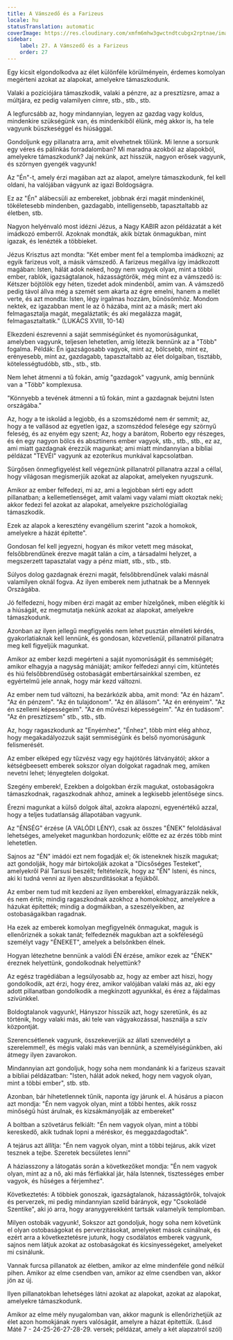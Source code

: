 ```yaml
---
title: A Vámszedő és a Farizeus
locale: hu
statusTranslation: automatic
coverImage: https://res.cloudinary.com/xmfm6mhw3gwctndtcubgx2rptnae/image/upload/v1740468922/small_cover_tratado_de_psicologia_revolucionaria_a4c0dca4e0.webp
sidebar:
    label: 27. A Vámszedő és a Farizeus
    order: 27
---
```

Egy kicsit elgondolkodva az élet különféle körülményein, érdemes komolyan megérteni azokat az alapokat, amelyekre támaszkodunk.

Valaki a pozíciójára támaszkodik, valaki a pénzre, az a presztízsre, amaz a múltjára, ez pedig valamilyen címre, stb., stb., stb.

A legfurcsább az, hogy mindannyian, legyen az gazdag vagy koldus, mindenkire szükségünk van, és mindenkiből élünk, még akkor is, ha tele vagyunk büszkeséggel és hiúsággal.

Gondoljunk egy pillanatra arra, amit elvehetnek tőlünk. Mi lenne a sorsunk egy véres és pálinkás forradalomban? Mi maradna azokból az alapokból, amelyekre támaszkodunk? Jaj nekünk, azt hisszük, nagyon erősek vagyunk, és szörnyen gyengék vagyunk!

Az "Én"-t, amely érzi magában azt az alapot, amelyre támaszkodunk, fel kell oldani, ha valójában vágyunk az igazi Boldogságra.

Ez az "Én" alábecsüli az embereket, jobbnak érzi magát mindenkinél, tökéletesebb mindenben, gazdagabb, intelligensebb, tapasztaltabb az életben, stb.

Nagyon helyénvaló most idézni Jézus, a Nagy KABIR azon példázatát a két imádkozó emberről. Azoknak mondták, akik bíztak önmagukban, mint igazak, és lenézték a többieket.

Jézus Krisztus azt mondta: "Két ember ment fel a templomba imádkozni; az egyik farizeus volt, a másik vámszedő. A farizeus megállva így imádkozott magában: Isten, hálát adok neked, hogy nem vagyok olyan, mint a többi ember, rablók, igazságtalanok, házasságtörők, még mint ez a vámszedő is: Kétszer böjtölök egy héten, tizedet adok mindenből, amim van. A vámszedő pedig távol állva még a szemét sem akarta az égre emelni, hanem a mellét verte, és azt mondta: Isten, légy irgalmas hozzám, bűnösömhöz. Mondom nektek, ez igazabban ment le az ő házába, mint az a másik; mert aki felmagasztalja magát, megaláztatik; és aki megalázza magát, felmagasztaltatik." (LUKÁCS XVIII, 10-14)

Elkezdeni észrevenni a saját semmiségünket és nyomorúságunkat, amelyben vagyunk, teljesen lehetetlen, amíg létezik bennünk az a "Több" fogalma. Példák: Én igazságosabb vagyok, mint az, bölcsebb, mint ez, erényesebb, mint az, gazdagabb, tapasztaltabb az élet dolgaiban, tisztább, kötelességtudóbb, stb., stb., stb.

Nem lehet átmenni a tű fokán, amíg "gazdagok" vagyunk, amíg bennünk van a "Több" komplexusa.

"Könnyebb a tevének átmenni a tű fokán, mint a gazdagnak bejutni Isten országába."

Az, hogy a te iskolád a legjobb, és a szomszédomé nem ér semmit; az, hogy a te vallásod az egyetlen igaz, a szomszédod felesége egy szörnyű feleség, és az enyém egy szent; Az, hogy a barátom, Roberto egy részeges, és én egy nagyon bölcs és absztinens ember vagyok, stb., stb., stb., ez az, ami miatt gazdagnak érezzük magunkat; ami miatt mindannyian a bibliai példázat "TEVÉI" vagyunk az ezoterikus munkával kapcsolatban.

Sürgősen önmegfigyelést kell végeznünk pillanatról pillanatra azzal a céllal, hogy világosan megismerjük azokat az alapokat, amelyeken nyugszunk.

Amikor az ember felfedezi, mi az, ami a legjobban sérti egy adott pillanatban; a kellemetlenséget, amit valami vagy valami miatt okoztak neki; akkor fedezi fel azokat az alapokat, amelyekre pszichológiailag támaszkodik.

Ezek az alapok a keresztény evangélium szerint "azok a homokok, amelyekre a házát építette".

Gondosan fel kell jegyezni, hogyan és mikor vetett meg másokat, felsőbbrendűnek érezve magát talán a cím, a társadalmi helyzet, a megszerzett tapasztalat vagy a pénz miatt, stb., stb., stb.

Súlyos dolog gazdagnak érezni magát, felsőbbrendűnek valaki másnál valamilyen oknál fogva. Az ilyen emberek nem juthatnak be a Mennyek Országába.

Jó felfedezni, hogy miben érzi magát az ember hízelgőnek, miben elégítik ki a hiúságát, ez megmutatja nekünk azokat az alapokat, amelyekre támaszkodunk.

Azonban az ilyen jellegű megfigyelés nem lehet pusztán elméleti kérdés, gyakorlatiaknak kell lennünk, és gondosan, közvetlenül, pillanatról pillanatra meg kell figyeljük magunkat.

Amikor az ember kezdi megérteni a saját nyomorúságát és semmiségét; amikor elhagyja a nagyság mániáját; amikor felfedezi annyi cím, kitüntetés és hiú felsőbbrendűség ostobaságát embertársainkkal szemben, ez egyértelmű jele annak, hogy már kezd változni.

Az ember nem tud változni, ha bezárkózik abba, amit mond: "Az én házam". "Az én pénzem". "Az én tulajdonom". "Az én állásom". "Az én erényeim". "Az én szellemi képességeim". "Az én művészi képességeim". "Az én tudásom". "Az én presztízsem" stb., stb., stb.

Az, hogy ragaszkodunk az "Enyémhez", "Énhez", több mint elég ahhoz, hogy megakadályozzuk saját semmiségünk és belső nyomorúságunk felismerését.

Az ember elképed egy tűzvész vagy egy hajótörés látványától; akkor a kétségbeesett emberek sokszor olyan dolgokat ragadnak meg, amiken nevetni lehet; lényegtelen dolgokat.

Szegény emberek!, Ezekben a dolgokban érzik magukat, ostobaságokra támaszkodnak, ragaszkodnak ahhoz, aminek a legkisebb jelentősége sincs.

Érezni magunkat a külső dolgok által, azokra alapozni, egyenértékű azzal, hogy a teljes tudatlanság állapotában vagyunk.

Az "ÉNSÉG" érzése (A VALÓDI LÉNY), csak az összes "ÉNEK" feloldásával lehetséges, amelyeket magunkban hordozunk; előtte ez az érzés több mint lehetetlen.

Sajnos az "ÉN" imádói ezt nem fogadják el; ők isteneknek hiszik magukat; azt gondolják, hogy már birtokolják azokat a "Dicsőséges Testeket", amelyekről Pál Tarsusi beszélt; feltételezik, hogy az "ÉN" Isteni, és nincs, aki ki tudná venni az ilyen abszurditásokat a fejükből.

Az ember nem tud mit kezdeni az ilyen emberekkel, elmagyarázzák nekik, és nem értik; mindig ragaszkodnak azokhoz a homokokhoz, amelyekre a házukat építették; mindig a dogmáikban, a szeszélyeikben, az ostobaságaikban ragadnak.

Ha ezek az emberek komolyan megfigyelnék önmagukat, maguk is ellenőriznék a sokak tanát; felfedeznék magukban azt a sokféleségű személyt vagy "ÉNEKET", amelyek a belsőnkben élnek.

Hogyan létezhetne bennünk a valódi ÉN érzése, amikor ezek az "ÉNEK" éreznek helyettünk, gondolkodnak helyettünk?

Az egész tragédiában a legsúlyosabb az, hogy az ember azt hiszi, hogy gondolkodik, azt érzi, hogy érez, amikor valójában valaki más az, aki egy adott pillanatban gondolkodik a megkínzott agyunkkal, és érez a fájdalmas szívünkkel.

Boldogtalanok vagyunk!, Hányszor hisszük azt, hogy szeretünk, és az történik, hogy valaki más, aki tele van vágyakozással, használja a szív központját.

Szerencsétlenek vagyunk, összekeverjük az állati szenvedélyt a szerelemmel!, és mégis valaki más van bennünk, a személyiségünkben, aki átmegy ilyen zavarokon.

Mindannyian azt gondoljuk, hogy soha nem mondanánk ki a farizeus szavait a bibliai példázatban: "Isten, hálát adok neked, hogy nem vagyok olyan, mint a többi ember", stb. stb.

Azonban, bár hihetetlennek tűnik, naponta így járunk el. A húsárus a piacon azt mondja: "Én nem vagyok olyan, mint a többi hentes, akik rossz minőségű húst árulnak, és kizsákmányolják az embereket"

A boltban a szövetárus felkiált: "Én nem vagyok olyan, mint a többi kereskedő, akik tudnak lopni a méréskor, és meggazdagodtak".

A tejárus azt állítja: "Én nem vagyok olyan, mint a többi tejárus, akik vizet tesznek a tejbe. Szeretek becsületes lenni"

A háziasszony a látogatás során a következőket mondja: "Én nem vagyok olyan, mint az a nő, aki más férfiakkal jár, hála Istennek, tisztességes ember vagyok, és hűséges a férjemhez".

Következtetés: A többiek gonoszak, igazságtalanok, házasságtörők, tolvajok és perverzek, mi pedig mindannyian szelíd bárányok, egy "Csokoládé Szentike", aki jó arra, hogy aranygyerekként tartsák valamelyik templomban.

Milyen ostobák vagyunk!, Sokszor azt gondoljuk, hogy soha nem követünk el olyan ostobaságokat és perverzitásokat, amelyeket mások csinálnak, és ezért arra a következtetésre jutunk, hogy csodálatos emberek vagyunk, sajnos nem látjuk azokat az ostobaságokat és kicsinyességeket, amelyeket mi csinálunk.

Vannak furcsa pillanatok az életben, amikor az elme mindenféle gond nélkül pihen. Amikor az elme csendben van, amikor az elme csendben van, akkor jön az új.

Ilyen pillanatokban lehetséges látni azokat az alapokat, azokat az alapokat, amelyekre támaszkodunk.

Amikor az elme mély nyugalomban van, akkor magunk is ellenőrizhetjük az élet azon homokjának nyers valóságát, amelyre a házat építettük. (Lásd Máté 7 - 24-25-26-27-28-29. versek; példázat, amely a két alapzatról szól)


